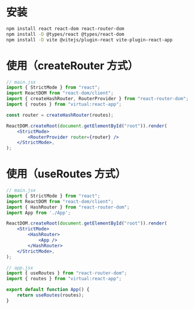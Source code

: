 # 安装

```bash
npm install react react-dom react-router-dom
npm install -D @types/react @types/react-dom
npm install -D vite @vitejs/plugin-react vite-plugin-react-app
```

# 使用（createRouter 方式）

```jsx
// main.jsx
import { StrictMode } from "react";
import ReactDOM from "react-dom/client";
import { createHashRouter, RouterProvider } from "react-router-dom";
import { routes } from "virtual:react-app";

const router = createHashRouter(routes);

ReactDOM.createRoot(document.getElementById("root")).render(
    <StrictMode>
        <RouterProvider router={router} />
    </StrictMode>,
);
```

# 使用（useRoutes 方式）

```jsx
// main.jsx
import { StrictMode } from "react";
import ReactDOM from "react-dom/client";
import { HashRouter } from "react-router-dom";
import App from './App';

ReactDOM.createRoot(document.getElementById("root")).render(
    <StrictMode>
        <HashRouter>
            <App />
        </HashRouter>
    </StrictMode>,
);
```

```jsx
// app.jsx
import { useRoutes } from "react-router-dom";
import { routes } from "virtual:react-app";

export default function App() {
    return useRoutes(routes);
}
```
